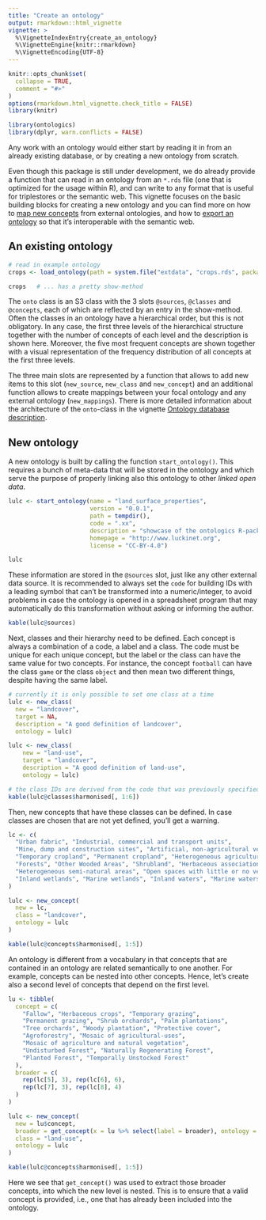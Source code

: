 ```yaml
---
title: "Create an ontology"
output: rmarkdown::html_vignette
vignette: >
  %\VignetteIndexEntry{create_an_ontology}
  %\VignetteEngine{knitr::rmarkdown}
  %\VignetteEncoding{UTF-8}
---
```


```r
knitr::opts_chunk$set(
  collapse = TRUE,
  comment = "#>"
)
options(rmarkdown.html_vignette.check_title = FALSE)
library(knitr)
```

```r
library(ontologics)
library(dplyr, warn.conflicts = FALSE)
```

Any work with an ontology would either start by reading it in from an already existing database, or by creating a new ontology from scratch.

Even though this package is still under development, we do already provide a function that can read in an ontology from an `*.rds` file (one that is optimized for the usage within R), and can write to any format that is useful for triplestores or the semantic web. This vignette focuses on the basic building blocks for creating a new ontology and you can find more on how to [map new concepts](map_new_concepts.html) from external ontologies, and how to [export an ontology](conversion_to_rdf.html) so that it's interoperable with the semantic web.

## An existing ontology

```r
# read in example ontology
crops <- load_ontology(path = system.file("extdata", "crops.rds", package = "ontologics"))

crops   # ... has a pretty show-method
```

The `onto` class is an S3 class with the 3 slots `@sources`, `@classes` and `@concepts`, each of which are reflected by an entry in the show-method. Often the classes in an ontology have a hierarchical order, but this is not obligatory. In any case, the first three levels of the hierarchical structure together with the number of concepts of each level and the description is shown here. Moreover, the five most frequent concepts are shown together with a visual representation of the frequency distribution of all concepts at the first three levels.

The three main slots are represented by a function that allows to add new items to this slot (`new_source`, `new_class` and `new_concept`) and an additional function allows to create mappings between your focal ontology and any external ontology (`new_mappings`). There is more detailed information about the architecture of the `onto`-class in the vignette [Ontology database description](ontology_database_description.html).


## New ontology

A new ontology is built by calling the function `start_ontology()`. This requires a bunch of meta-data that will be stored in the ontology and which serve the purpose of properly linking also this ontology to other *linked open data*. 


```r
lulc <- start_ontology(name = "land_surface_properties",
                       version = "0.0.1",
                       path = tempdir(), 
                       code = ".xx",
                       description = "showcase of the ontologics R-package", 
                       homepage = "http://www.luckinet.org", 
                       license = "CC-BY-4.0")

lulc
```

These information are stored in the `@sources` slot, just like any other external data source. It is recommended to always set the `code` for building IDs with a leading symbol that can't be transformed into a numeric/integer, to avoid problems in case the ontology is opened in a spreadsheet program that may automatically do this transformation without asking or informing the author.

```r
kable(lulc@sources)
```

Next, classes and their hierarchy need to be defined. Each concept is always a combination of a code, a label and a class. The code must be unique for each unique concept, but the label or the class can have the same value for two concepts. For instance, the concept `football` can have the class `game` or the class `object` and then mean two different things, despite having the same label.

```r
# currently it is only possible to set one class at a time
lulc <- new_class(
  new = "landcover", 
  target = NA, 
  description = "A good definition of landcover",
  ontology = lulc)

lulc <- new_class(
    new = "land-use", 
    target = "landcover", 
    description = "A good definition of land-use",
    ontology = lulc)

# the class IDs are derived from the code that was previously specified 
kable(lulc@classes$harmonised[, 1:6])
```

Then, new concepts that have these classes can be defined. In case classes are chosen that are not yet defined, you'll get a warning.


```r
lc <- c(
  "Urban fabric", "Industrial, commercial and transport units",
  "Mine, dump and construction sites", "Artificial, non-agricultural vegetated areas",
  "Temporary cropland", "Permanent cropland", "Heterogeneous agricultural areas",
  "Forests", "Other Wooded Areas", "Shrubland", "Herbaceous associations",
  "Heterogeneous semi-natural areas", "Open spaces with little or no vegetation",
  "Inland wetlands", "Marine wetlands", "Inland waters", "Marine waters"
)

lulc <- new_concept(
  new = lc,
  class = "landcover",
  ontology = lulc
)

kable(lulc@concepts$harmonised[, 1:5])
```

An ontology is different from a vocabulary in that concepts that are contained in an ontology are related semantically to one another. For example, concepts can be nested into other concepts. Hence, let's create also a second level of concepts that depend on the first level.

```r
lu <- tibble(
  concept = c(
    "Fallow", "Herbaceous crops", "Temporary grazing",
    "Permanent grazing", "Shrub orchards", "Palm plantations",
    "Tree orchards", "Woody plantation", "Protective cover",
    "Agroforestry", "Mosaic of agricultural-uses",
    "Mosaic of agriculture and natural vegetation",
    "Undisturbed Forest", "Naturally Regenerating Forest",
    "Planted Forest", "Temporally Unstocked Forest"
  ),
  broader = c(
    rep(lc[5], 3), rep(lc[6], 6),
    rep(lc[7], 3), rep(lc[8], 4)
  )
)

lulc <- new_concept(
  new = lu$concept,
  broader = get_concept(x = lu %>% select(label = broader), ontology = lulc),
  class = "land-use",
  ontology = lulc
)

kable(lulc@concepts$harmonised[, 1:5])
```

Here we see that `get_concept()` was used to extract those broader concepts, into which the new level is nested. This is to ensure that a valid concept is provided, i.e., one that has already been included into the ontology.
